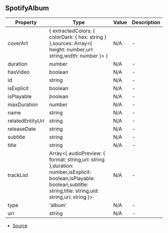 ## SpotifyAlbum


| Property | Type | Value | Description |
| ----------- | ----------- | ----------- | ----------- |
| coverArt | \{ extractedColors: \{ colorDark: \{ hex: string } },sources: Array\<\{ height: number,url: string,width: number }> } | N/A | - |
| duration | number | N/A | - |
| hasVideo | boolean | N/A | - |
| id | string | N/A | - |
| isExplicit | boolean | N/A | - |
| isPlayable | boolean | N/A | - |
| maxDuration | number | N/A | - |
| name | string | N/A | - |
| relatedEntityUri | string | N/A | - |
| releaseDate | string | N/A | - |
| subtitle | string | N/A | - |
| title | string | N/A | - |
| trackList | Array\<\{ audioPreview: \{ format: string,url: string },duration: number,isExplicit: boolean,isPlayable: boolean,subtitle: string,title: string,uid: string,uri: string }> | N/A | - |
| type | 'album' | N/A | - |
| uri | string | N/A | - |


- [Source](https://github.com/Androz2091/discord-player/blob/e435396/packages/extractor/src/extractors/YoutubeExtractor.ts#L484)